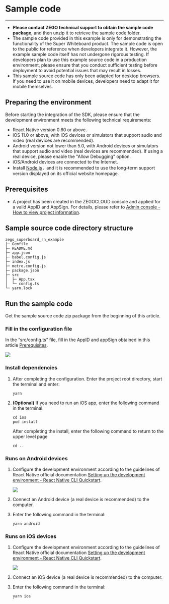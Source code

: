 # Sample code

- - -



<Warning title="Warning">

- **Please contact ZEGO technical support to obtain the sample code package**, and then unzip it to retrieve the sample code folder. 
- The sample code provided in this example is only for demonstrating the functionality of the Super Whiteboard product. The sample code is open to the public for reference when developers integrate it. However, the example sample code itself has not undergone rigorous testing. If developers plan to use this example source code in a production environment, please ensure that you conduct sufficient testing before deployment to avoid potential issues that may result in losses.
- This sample source code has only been adapted for desktop browsers. If you need to use it on mobile devices, developers need to adapt it for mobile themselves.
</Warning>

## Preparing the environment

Before starting the integration of the SDK, please ensure that the development environment meets the following technical requirements:

- React Native version 0.60 or above.
- iOS 11.0 or above, with iOS devices or simulators that support audio and video (real devices are recommended).
- Android version not lower than 5.0, with Android devices or simulators that support audio and video (real devices are recommended). If using a real device, please enable the "Allow Debugging" option.
- iOS/Android devices are connected to the Internet.
- Install [Node.js](https://nodejs.org/en/)，and it is recommended to use the long-term support version displayed on its official website homepage.

## Prerequisites

- A project has been created in the ZEGOCLOUD console and applied for a valid AppID and AppSign. For details, please refer to [Admin console - How to view project information](https://docs.zegocloud.com/article/16144).


## Sample source code directory structure

```tree
zego_superboard_rn_example
├─ Gemfile
├─ README.md
├─ app.json
├─ babel.config.js
├─ index.js
├─ metro.config.js
├─ package.json
├─ src
│  ├─ App.tsx
│  └─ config.ts
└─ yarn.lock

```

## Run the sample code

Get the sample source code zip package from the beginning of this article.

###  Fill in the configuration file

In the “src/config.ts” file, fill in the AppID and appSign obtained in this article [Prerequisites](./quick-start/create-white-board.mdx#prerequisites).

<Frame width="512" height="auto" caption="">
  <img src="https://storage.zego.im/sdk-doc/Pics/superboard/superboard_rn_1.png" />
</Frame>


### Install dependencies

1. After completing the configuration. Enter the project root directory, start the terminal and enter:

    ```
    yarn
    ```


2. **(Optional)** If you need to run an iOS app, enter the following command in the terminal:
    ```
    cd ios
    pod install
    ```

    After completing the install, enter the following command to return to the upper level page

    ```
    cd ..
    ```

### Runs on Android devices

1. Configure the development environment according to the guidelines of React Native official documentation [Setting up the development environment - React Native CLI Quickstart](https://www.reactnative.dev/docs/environment-setup).

    <Frame width="512" height="auto" caption=""><img src="https://storage.zego.im/sdk-doc/Pics/RoomKit/ReactNative/Android_Env.png" /></Frame>

2. Connect an Android device (a real device is recommended) to the computer.
3. Enter the following command in the terminal:

    ```
    yarn android
    ```


### Runs on iOS devices

1. Configure the development environment according to the guidelines of React Native official documentation [Setting up the development environment - React Native CLI Quickstart](https://www.reactnative.dev/docs/environment-setup).

    <Frame width="512" height="auto" caption=""><img src="https://storage.zego.im/sdk-doc/Pics/RoomKit/ReactNative/iOS_Env.png" /></Frame>

2. Connect an iOS device (a real device is recommended) to the computer.
3. Enter the following command in the terminal:

    ```
    yarn ios
    ```
